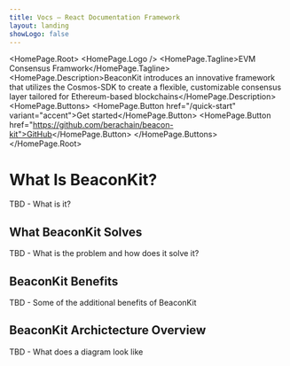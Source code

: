 ```yaml
---
title: Vocs – React Documentation Framework
layout: landing
showLogo: false
---
```



<HomePage.Root>
  <HomePage.Logo />
  <HomePage.Tagline>EVM Consensus Framwork</HomePage.Tagline>
  <HomePage.Description>BeaconKit introduces an innovative framework that utilizes the Cosmos-SDK to create a flexible, customizable consensus layer tailored for Ethereum-based blockchains</HomePage.Description>
  <HomePage.Buttons>
    <HomePage.Button href="/quick-start" variant="accent">Get started</HomePage.Button>
    <HomePage.Button href="https://github.com/berachain/beacon-kit">GitHub</HomePage.Button>
  </HomePage.Buttons>
</HomePage.Root>

# What Is BeaconKit?

TBD - What is it?

## What BeaconKit Solves

TBD - What is the problem and how does it solve it?

## BeaconKit Benefits

TBD - Some of the additional benefits of BeaconKit

## BeaconKit Archictecture Overview

TBD - What does a diagram look like

